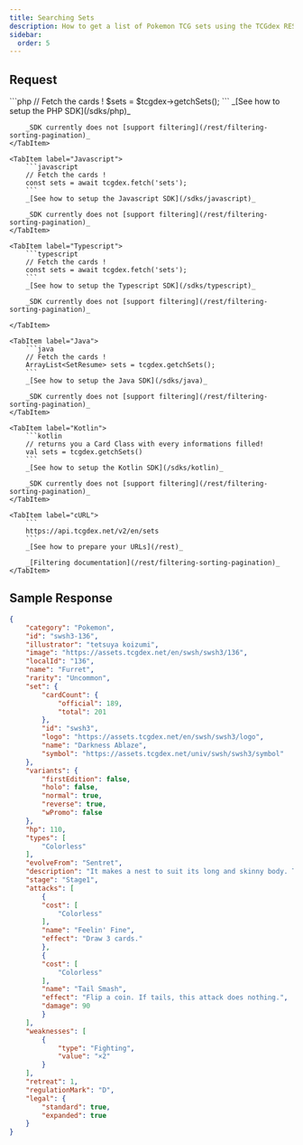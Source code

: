 ```yaml
---
title: Searching Sets
description: How to get a list of Pokemon TCG sets using the TCGdex REST API
sidebar:
  order: 5
---
```



## Request
<Tabs syncKey="sdk">
	<TabItem label="PHP">
		```php
		// Fetch the cards !
		$sets = $tcgdex->getchSets();
		```
		_[See how to setup the PHP SDK](/sdks/php)_

		_SDK currently does not [support filtering](/rest/filtering-sorting-pagination)_
	</TabItem>

	<TabItem label="Javascript">
		```javascript
		// Fetch the cards !
		const sets = await tcgdex.fetch('sets');
		```
		_[See how to setup the Javascript SDK](/sdks/javascript)_

		_SDK currently does not [support filtering](/rest/filtering-sorting-pagination)_
	</TabItem>

	<TabItem label="Typescript">
		```typescript
		// Fetch the cards !
		const sets = await tcgdex.fetch('sets');
		```
		_[See how to setup the Typescript SDK](/sdks/typescript)_

		_SDK currently does not [support filtering](/rest/filtering-sorting-pagination)_

	</TabItem>

	<TabItem label="Java">
		```java
		// Fetch the cards !
		ArrayList<SetResume> sets = tcgdex.getchSets();
		```
		_[See how to setup the Java SDK](/sdks/java)_

		_SDK currently does not [support filtering](/rest/filtering-sorting-pagination)_
	</TabItem>

	<TabItem label="Kotlin">
		```kotlin
		// returns you a Card Class with every informations filled!
		val sets = tcgdex.getchSets()
		```
		_[See how to setup the Kotlin SDK](/sdks/kotlin)_

		_SDK currently does not [support filtering](/rest/filtering-sorting-pagination)_
	</TabItem>

	<TabItem label="cURL">
		```
		https://api.tcgdex.net/v2/en/sets
		```
		_[See how to prepare your URLs](/rest)_

		_[Filtering documentation](/rest/filtering-sorting-pagination)_
	</TabItem>
</Tabs>

## Sample Response

```json
{
	"category": "Pokemon",
	"id": "swsh3-136",
	"illustrator": "tetsuya koizumi",
	"image": "https://assets.tcgdex.net/en/swsh/swsh3/136",
	"localId": "136",
	"name": "Furret",
	"rarity": "Uncommon",
	"set": {
		"cardCount": {
			"official": 189,
			"total": 201
		},
		"id": "swsh3",
		"logo": "https://assets.tcgdex.net/en/swsh/swsh3/logo",
		"name": "Darkness Ablaze",
		"symbol": "https://assets.tcgdex.net/univ/swsh/swsh3/symbol"
	},
	"variants": {
		"firstEdition": false,
		"holo": false,
		"normal": true,
		"reverse": true,
		"wPromo": false
	},
	"hp": 110,
	"types": [
		"Colorless"
	],
	"evolveFrom": "Sentret",
	"description": "It makes a nest to suit its long and skinny body. The nest is impossible for other Pokémon to enter.",
	"stage": "Stage1",
	"attacks": [
		{
		"cost": [
			"Colorless"
		],
		"name": "Feelin' Fine",
		"effect": "Draw 3 cards."
		},
		{
		"cost": [
			"Colorless"
		],
		"name": "Tail Smash",
		"effect": "Flip a coin. If tails, this attack does nothing.",
		"damage": 90
		}
	],
	"weaknesses": [
		{
			"type": "Fighting",
			"value": "×2"
		}
	],
	"retreat": 1,
	"regulationMark": "D",
	"legal": {
		"standard": true,
		"expanded": true
	}
}
```

